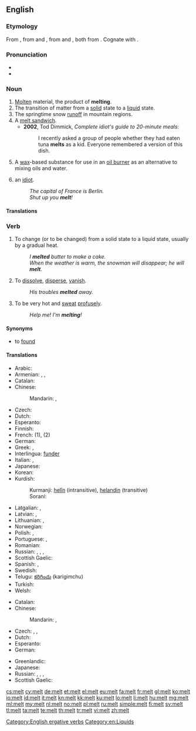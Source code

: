 {{also|mélt}}
==English==

===Etymology===
From {{etyl|enm}} {{term|melten|lang=enm}}, from {{etyl|ang}} {{term|meltan||to consume by fire, melt, burn up; dissolve, digest|lang=ang}} and {{etyl|ang}} {{term|mieltan||to melt; digest; refine, purge; exhaust|lang=ang}}, from {{etyl|gem-pro}} {{recons|meltaną||to dissolve, melt|lang=gem-pro}} and {{etyl|gem-pro}} {{recons|maltijaną||to dissolve, melt|lang=gem-pro}}, both from {{etyl|ine-pro}} {{recons|(s)mel-||to beat, crush, grind|lang=ine-pro}}. Cognate with {{etyl|is|-}} {{term|melta||to melt, digest|lang=is}}.

===Pronunciation===
* {{audio|en-us-melt.ogg|Audio (US)}}
* {{rhymes|ɛlt}}

===Noun===
{{en-noun|s|-}}

# [[molten|Molten]] material, the product of '''melting'''.
# The transition of matter from a [[solid]] state to a [[liquid]] state.
# The springtime snow [[runoff]] in mountain regions.
# A [[melt sandwich]].
#* '''2002''', Tod Dimmick, ''Complete idiot's guide to 20-minute meals‎'':
#*: I recently asked a group of people whether they had eaten tuna '''melts''' as a kid. Everyone remembered a version of this dish.
# A [[wax]]-based substance for use in an [[oil burner]] as an alternative to mixing oils and water.
# {{UK|slang}} an [[idiot]].
#: ''The capital of France is Berlin.''
#: ''Shut up you '''melt'''!''

====Translations====

===Verb===
{{en-verb|melts|melting|'''[[melted]]''' or rarely '''[[molt]]'''|'''[[melted]]''' or '''[[molten]]'''}}

# {{ergative}} To change (or to be changed) from a solid state to a liquid state, usually by a gradual heat.
#: ''I '''melted''' butter to make a cake.''
#: ''When the weather is warm, the snowman will disappear; he will '''melt'''.''
# {{intransitive|figuratively}} To [[dissolve]], [[disperse]], [[vanish]].
#: ''His troubles '''melted''' away.''
# {{intransitive|colloquial}} To be very hot and [[sweat]] [[profuse]]ly.
#: ''Help me! I'm '''melting'''!''

====Synonyms====
* {{sense|change from solid to liquid}} to [[found#Etymology 3|found]]

====Translations====
{{trans-top|to change from a solid to a liquid}}
* Arabic: {{t-|ar|انصهر|tr=inSáhara|sc=Arab}}
* Armenian: {{t-|hy|ձուլել|tr=julel}}, {{t-|hy|հալել|tr=halel}}, {{t-|hy|թափել|tr=t’ap’el}}
* Catalan: {{t+|ca|fondre|alt=fondre's}}
* Chinese:
*: Mandarin: {{qualifier|snow, ice}} {{t|cmn|融化|tr=rónghuà|sc=Hani}}, {{qualifier|metal}} {{t|cmn|熔化|tr=rónghuà|sc=Hani}}
* Czech: {{t-|cs|tavit}}
* Dutch: {{t+|nl|smelten}}
* Esperanto: {{t+|eo|fandi}}
* Finnish: {{t+|fi|sulaa}}
* French: {{t+|fr|fondre}} (1), {{t+|fr|se dissoudre}} (2)
* German: {{t+|de|schmelzen}}
* Greek: {{t+|el|τήκω}}, {{t-|el|λίωνω}}
* Interlingua: [[funder]]
* Italian: {{t+|it|sciogliere}}, {{t+|it|fondere}}
* Japanese: {{t-|ja|溶ける|tr=とける, tokeru|sc=Jpan}}
* Korean: {{t+|ko|녹다|tr=nokda|sc=Kore}}
* Kurdish:
*: Kurmanji: [[helîn]] (intransitive), [[helandin]] (transitive)
*: Sorani: {{t-|ku|توانه‌وه‌|tr=twAnawa|sc=ku-Arab}}
{{trans-mid}}
* Latgalian: {{qualifier|snow, ice, butter}} {{tø|ltg|laistīs}}, {{qualifier|metal}} {{tø|ltg|laydinuot}}
* Latvian: {{t-|lv|kust}}, {{t-|lv|kausēt}}
* Lithuanian: {{t-|lt|tirpti}}, {{t-|lt|leistis}}
* Norwegian: {{t+|no|smelte}}
* Polish: {{t-|pl|przetapiać}}, {{t-|pl|topić}}
* Portuguese: {{t+|pt|derreter}}, {{t+|pt|fundir}}
* Romanian: {{t+|ro|topi}}
* Russian: {{qualifier|snow, ice, butter, hope}} {{t+|ru|таять|tr=tájat’}} {{impf}}, {{t+|ru|растаять|tr=rastájat’|sc=Cyrl}} {{pf.}}, {{qualifier|metal, plastic}} {{t+|ru|плавиться|tr=plávit’sja}} {{impf}}, {{t-|ru|расплавиться|tr=rasplávit’sja|sc=Cyrl}} {{pf.}}
* Scottish Gaelic: {{t-|gd|leagh}}
* Spanish: {{t-|es|derretir}}, {{t-|es|derretirse}}
* Swedish: {{t+|sv|smälta}}
* Telugu: [[కరిగించు]] (karigimchu)
* Turkish: {{t+|tr|erimek}}
* Welsh: {{t+|cy|toddi}}
{{trans-bottom}}

{{trans-top|to change or be changed from a solid to a liquid}}
* Catalan: {{t+|ca|fondre}}
* Chinese:
*: Mandarin: {{t|cmn|使融化|tr=shǐ rónghuà|sc=Hani}}, {{t|cmn|使熔化|tr=shǐ rónghuà|sc=Hani}}
* Czech: {{t-|cs|tát}}, {{t-|cs|roztávat}}, {{t-|cs|roztát}}
* Dutch: {{t+|nl|smelten}}
* Esperanto: {{t-|eo|fandiĝi}}
* German: {{t-|de|zum Schmelzen bringen}}
{{trans-mid}}
* Greenlandic: {{t-|kl|aattoq}}
* Japanese: {{t-|ja|溶かす|tr=とかす, tokasu|sc=Jpan}}
* Russian: {{t+|ru|растапливать|tr=rastáplivat'|sc=Cyrl}} {{impf}}, {{t+|ru|растопить|tr=rastopít'|sc=Cyrl}} {{pf.}}, {{t+|ru|расплавлять|tr=rasplavlját'|sc=Cyrl}} {{impf}}, {{t+|ru|расплавить|tr=rasplávit’|sc=Cyrl}} {{pf.}}
* Scottish Gaelic: {{t-|gd|leagh}}
{{trans-bottom}}

[[Category:English ergative verbs]]
[[Category:en:Liquids]]

[[cs:melt]]
[[cy:melt]]
[[de:melt]]
[[et:melt]]
[[el:melt]]
[[eu:melt]]
[[fa:melt]]
[[fr:melt]]
[[gl:melt]]
[[ko:melt]]
[[io:melt]]
[[id:melt]]
[[it:melt]]
[[kn:melt]]
[[kk:melt]]
[[ku:melt]]
[[lo:melt]]
[[li:melt]]
[[hu:melt]]
[[mg:melt]]
[[ml:melt]]
[[my:melt]]
[[nl:melt]]
[[no:melt]]
[[pl:melt]]
[[ru:melt]]
[[simple:melt]]
[[fi:melt]]
[[sv:melt]]
[[tl:melt]]
[[ta:melt]]
[[te:melt]]
[[th:melt]]
[[tr:melt]]
[[vi:melt]]
[[zh:melt]]